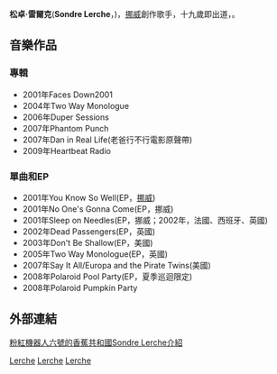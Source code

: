 {{藝人
|姓名 = 松卓·雷爾克
|類型 = 男歌手
|圖片 = Sondre Lerche.jpg
|圖片簡介 =
|英文名 = Sondre Lerche
|出生日期 = {{birth date and age|1982|9|5}}
|出生地點 = {{flagicon|Norway}}[[挪威|挪威]][[卑爾根|卑爾根]]
|職業 = 歌手、詞曲創作人
|語言 = 
|教育程度 =
|配偶 = Mona Fastvold(2005年7月─)
|國籍 = {{flagicon|Norway}}[[挪威|挪威]]
|音樂類型 = 搖滾、流行、爵士
|演奏樂器 = [[吉他|吉他]]
|活躍年代 = 2001年～至今
|唱片公司 = 挪威EMI
|經紀公司 = 
|網站 = [http://www.sondrelerche.com 官方網站]
|音樂專輯 = 
}}

'''松卓·雷爾克'''('''Sondre Lerche'''，{{bd|1982年|9月5日}})，[[挪威|挪威]]創作歌手，十九歲即出道，{{fact|[[台灣|台灣]]樂評曾讚其為「北海小英雄」|time=2015-04-04}}。

== 音樂作品 ==
===專輯===
* 2001年Faces Down2001
* 2004年Two Way Monologue
* 2006年Duper Sessions
* 2007年Phantom Punch
* 2007年Dan in Real Life(老爸行不行電影原聲帶)
* 2009年Heartbeat Radio

===單曲和EP===
* 2001年You Know So Well(EP，[[挪威|挪威]])
* 2001年No One's Gonna Come(EP，挪威)
* 2001年Sleep on Needles(EP，挪威；2002年，法國、西班牙、英國)
* 2002年Dead Passengers(EP，英國)
* 2003年Don't Be Shallow(EP，美國)
* 2005年Two Way Monologue(EP，英國)
* 2007年Say It All/Europa and the Pirate Twins(美國)
* 2008年Polaroid Pool Party(EP，夏季巡迴限定)
* 2008年Polaroid Pumpkin Party

== 外部連結 ==
[https://web.archive.org/web/20090306231030/http://blog.roodo.com/bananarepublic/archives/6546921.html 粉紅機器人六號的香蕉共和國Sondre Lerche介紹 ]

{{Authority control}}
{{DEFAULTSORT:Lerche, Sondre}}
[[Category:挪威創作歌手|Lerche]]
[[Category:挪威男歌手|Lerche]]
[[Category:挪威吉他手|Lerche]]

{{singer-stub}}
{{Norway-bio-stub}}
